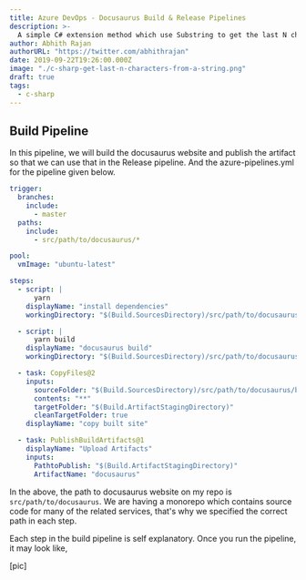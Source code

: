 ```yaml
---
title: Azure DevOps - Docusaurus Build & Release Pipelines
description: >-
  A simple C# extension method which use Substring to get the last N characters in a string.
author: Abhith Rajan
authorURL: "https://twitter.com/abhithrajan"
date: 2019-09-22T19:26:00.000Z
image: "./c-sharp-get-last-n-characters-from-a-string.png"
draft: true
tags:
  - c-sharp
---
```


## Build Pipeline

In this pipeline, we will build the docusaurus website and publish the artifact so that we can use that in the Release pipeline.
And the azure-pipelines.yml for the pipeline given below.

```yml
trigger:
  branches:
    include:
      - master
  paths:
    include:
      - src/path/to/docusaurus/*

pool:
  vmImage: "ubuntu-latest"

steps:
  - script: |
      yarn
    displayName: "install dependencies"
    workingDirectory: "$(Build.SourcesDirectory)/src/path/to/docusaurus/"

  - script: |
      yarn build
    displayName: "docusaurus build"
    workingDirectory: "$(Build.SourcesDirectory)/src/path/to/docusaurus/"

  - task: CopyFiles@2
    inputs:
      sourceFolder: "$(Build.SourcesDirectory)/src/path/to/docusaurus/build/"
      contents: "**"
      targetFolder: "$(Build.ArtifactStagingDirectory)"
      cleanTargetFolder: true
    displayName: "copy built site"

  - task: PublishBuildArtifacts@1
    displayName: "Upload Artifacts"
    inputs:
      PathtoPublish: "$(Build.ArtifactStagingDirectory)"
      ArtifactName: "docusaurus"
```

In the above, the path to docusaurus website on my repo is `src/path/to/docusaurus`. We are having a monorepo which contains source code for many of the related services, that's why we specified the correct path in each step.

Each step in the build pipeline is self explanatory. Once you run the pipeline, it may look like,

[pic]
